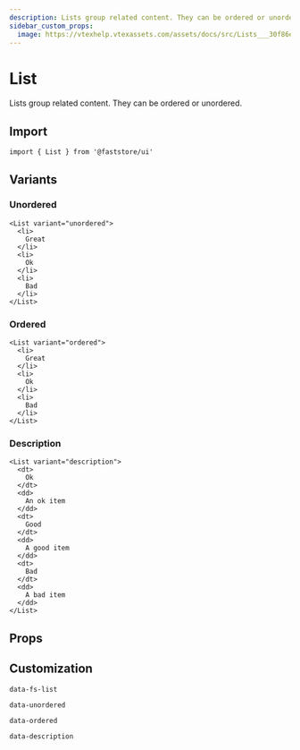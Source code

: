 ```yaml
---
description: Lists group related content. They can be ordered or unordered.
sidebar_custom_props: 
  image: https://vtexhelp.vtexassets.com/assets/docs/src/Lists___30f86e23fa668d02441cd1173fc000a9.png
---
```



# List

Lists group related content. They can be ordered or unordered.

## Import

```tsx
import { List } from '@faststore/ui'
```

## Variants

### Unordered

```tsx live
<List variant="unordered">
  <li>
    Great
  </li>
  <li>
    Ok
  </li>
  <li>
    Bad
  </li>
</List>
```

### Ordered

```tsx live
<List variant="ordered">
  <li>
    Great
  </li>
  <li>
    Ok
  </li>
  <li>
    Bad
  </li>
</List>
```

### Description

```tsx live
<List variant="description">
  <dt>
    Ok
  </dt>
  <dd>
    An ok item
  </dd>
  <dt>
    Good
  </dt>
  <dd>
    A good item
  </dd>
  <dt>
    Bad
  </dt>
  <dd>
    A bad item
  </dd>
</List>
```

## Props

<PropsSection name="List" />

## Customization

`data-fs-list`

`data-unordered`

`data-ordered`

`data-description`
